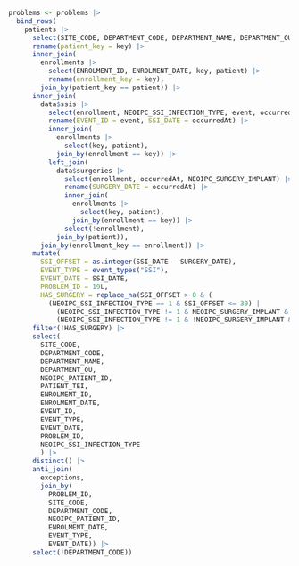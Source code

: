 ```r

problems <- problems |>
  bind_rows(
    patients |>
      select(SITE_CODE, DEPARTMENT_CODE, DEPARTMENT_NAME, DEPARTMENT_OU, NEOIPC_PATIENT_ID, PATIENT_TEI, key) |>
      rename(patient_key = key) |>
      inner_join(
        enrollments |>
          select(ENROLMENT_ID, ENROLMENT_DATE, key, patient) |>
          rename(enrollment_key = key),
        join_by(patient_key == patient)) |>
      inner_join(
        data$ssis |>
          select(enrollment, NEOIPC_SSI_INFECTION_TYPE, event, occurredAt) |>
          rename(EVENT_ID = event, SSI_DATE = occurredAt) |>
          inner_join(
            enrollments |>
              select(key, patient),
            join_by(enrollment == key)) |>
          left_join(
            data$surgeries |>
              select(enrollment, occurredAt, NEOIPC_SURGERY_IMPLANT) |>
              rename(SURGERY_DATE = occurredAt) |>
              inner_join(
                enrollments |>
                  select(key, patient),
                join_by(enrollment == key)) |>
              select(!enrollment),
            join_by(patient)),
        join_by(enrollment_key == enrollment)) |>
      mutate(
        SSI_OFFSET = as.integer(SSI_DATE - SURGERY_DATE),
        EVENT_TYPE = event_types("SSI"),
        EVENT_DATE = SSI_DATE,
        PROBLEM_ID = 19L,
        HAS_SURGERY = replace_na(SSI_OFFSET > 0 & (
          (NEOIPC_SSI_INFECTION_TYPE == 1 & SSI_OFFSET <= 30) |
            (NEOIPC_SSI_INFECTION_TYPE != 1 & NEOIPC_SURGERY_IMPLANT & SSI_OFFSET <= 90) |
            (NEOIPC_SSI_INFECTION_TYPE != 1 & !NEOIPC_SURGERY_IMPLANT & SSI_OFFSET <= 30)), FALSE)) |>
      filter(!HAS_SURGERY) |>
      select(
        SITE_CODE,
        DEPARTMENT_CODE,
        DEPARTMENT_NAME,
        DEPARTMENT_OU,
        NEOIPC_PATIENT_ID,
        PATIENT_TEI,
        ENROLMENT_ID,
        ENROLMENT_DATE,
        EVENT_ID,
        EVENT_TYPE,
        EVENT_DATE,
        PROBLEM_ID,
        NEOIPC_SSI_INFECTION_TYPE
        ) |>
      distinct() |>
      anti_join(
        exceptions,
        join_by(
          PROBLEM_ID,
          SITE_CODE,
          DEPARTMENT_CODE,
          NEOIPC_PATIENT_ID,
          ENROLMENT_DATE,
          EVENT_TYPE,
          EVENT_DATE)) |>
      select(!DEPARTMENT_CODE))
```
